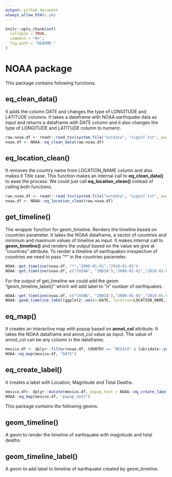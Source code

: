 ```yaml
---
output: github_document
always_allow_html: yes
---
```

<!-- README.md is generated from README.Rmd. Please edit that file -->

```r
knitr::opts_chunk$set(
  collapse = TRUE,
  comment = "#>",
  fig.path = "README-"
)
```


# NOAA package 

This package contains following functions.

## eq_clean_data()
  It adds the column DATE and changes the type of LONGITUDE and LATITUDE columns. 
  It takes a dataframe with NOAA earthquake data as input and returns a dataframe with DATE column and it also changes the type of LONGITUDE and LATITUDE column to numeric.
```r
raw.noaa.df <- readr::read_tsv(system.file("extdata", "signif.txt", package = "NOAA"))
noaa.df <- NOAA::eq_clean_data(raw.noaa.df)
```
  
## eq_location_clean()
  It removes the country name from LOCATION_NAME column and also makes it Title case.
  This function makes an internal call to **eq_clean_data()** to ease the process. We could just call **eq_location_clean()** instead of calling both functions.
```r
raw.noaa.df <- readr::read_tsv(system.file("extdata", "signif.txt", package = "NOAA"))
noaa.df <- NOAA::eq_location_clean(raw.noaa.df)
```
  
## get_timeline()
  The wrapper function for geom_timeline. Renders the timeline based on countries parameter. 
  It takes the NOAA dataframe, a vector of countries and minimum and maximum values of timeline as input.
  It makes internal call to **geom_timeline()** and renders the output based on the value we give at "countries" attribute. 
  To render a timeline of earthquakes irrespective of countries we need to pass "*" in the countries parameter. 
```r
NOAA::get_timeline(noaa.df, "*","2000-01-01","2010-01-01")
NOAA::get_timeline(noaa.df, c("CHINA", "INDIA"),"2000-01-01","2010-01-01")
```
  For the output of get_timeline we could add the geom "geom_timeline_label()" which will add label to "n" number of earthquakes.
```r
NOAA::get_timeline(noaa.df, c("CHINA", "INDIA"),"2000-01-01","2010-01-01") +
NOAA::geom_timeline_label(ggplot2::aes(x=DATE, location=LOCATION_NAME,xmin=xmin,xmax=xmax,size=EQ_PRIMARY,y=COUNTRY), n_max = 5)
```
## eq_map()
  It creates an interactive map with popup based on **annot_col** attribute.
  It takes the NOAA dataframe and annot_col value as input.
  The value of annot_col can be any column in the dataframe.
```r
mexico.df <- dplyr::filter(noaa.df, COUNTRY == "MEXICO" & lubridate::year(DATE) >= 2000)
NOAA::eq_map(mexico.df, "DATE")
```
  
## eq_create_label()
  It creates a label with Location, Magnitude and Total Deaths.
```r
mexico.df<- dplyr::mutate(mexico.df, popup_text = NOAA::eq_create_label(mexico.df))
NOAA::eq_map(mexico.df, "popup_text")
```

  
This package contains the following geoms.

## geom_timeline()
  A geom to render the timeline of earthquake with magnitude and total deaths.
  
## geom_timeline_label()
  A geom to add label to timeline of earthquake created by geom_timeline.
